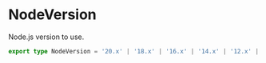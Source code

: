 # NodeVersion

Node.js version to use.

```typescript
export type NodeVersion = '20.x' | '18.x' | '16.x' | '14.x' | '12.x' | '10.x' | '8.10.x';
```
